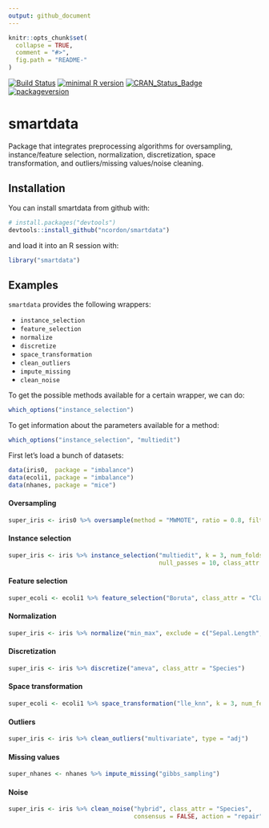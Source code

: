 ```yaml
---
output: github_document
---
```


<!-- README.md is generated from README.Rmd. Please edit that file -->

```r
knitr::opts_chunk$set(
  collapse = TRUE,
  comment = "#>",
  fig.path = "README-"
)
```
[![Build Status](https://travis-ci.com/ncordon/smartdata.svg?branch=master)](https://travis-ci.com/ncordon/smartdata)
[![minimal R version](https://img.shields.io/badge/R%3E%3D-3.4.0-6666ff.svg)](https://cran.r-project.org/)
[![CRAN_Status_Badge](http://www.r-pkg.org/badges/version/smartdata)](https://cran.r-project.org/package=smartdata)
[![packageversion](https://img.shields.io/badge/Package%20version-1.0.1-orange.svg?style=flat-square)](https://github.com/ncordon/smartdata/commits/master)


# smartdata

Package that integrates preprocessing algorithms for oversampling, instance/feature selection, normalization, discretization, space transformation, and outliers/missing values/noise cleaning.

## Installation

You can install smartdata from github with:

```r
# install.packages("devtools")
devtools::install_github("ncordon/smartdata")
```

and load it into an R session with:

```r
library("smartdata")
```

## Examples

`smartdata` provides the following wrappers: 

* `instance_selection`
* `feature_selection`
* `normalize`
* `discretize`
* `space_transformation`
* `clean_outliers`
* `impute_missing`
* `clean_noise`

To get the possible methods available for a certain wrapper, we can do:

```r
which_options("instance_selection")
```

To get information about the parameters available for a method:

```r
which_options("instance_selection", "multiedit")
```

First let's load a bunch of datasets:

```r
data(iris0,  package = "imbalance")
data(ecoli1, package = "imbalance")
data(nhanes, package = "mice")
```
#### Oversampling

```r
super_iris <- iris0 %>% oversample(method = "MWMOTE", ratio = 0.8, filtering = TRUE)
```

#### Instance selection

```r
super_iris <- iris %>% instance_selection("multiedit", k = 3, num_folds = 2, 
                                          null_passes = 10, class_attr = "Species")
```

#### Feature selection

```r
super_ecoli <- ecoli1 %>% feature_selection("Boruta", class_attr = "Class")
```

#### Normalization

```r
super_iris <- iris %>% normalize("min_max", exclude = c("Sepal.Length", "Species"))
```

#### Discretization

```r
super_iris <- iris %>% discretize("ameva", class_attr = "Species")
```

#### Space transformation

```r
super_ecoli <- ecoli1 %>% space_transformation("lle_knn", k = 3, num_features = 2)
```

#### Outliers

```r
super_iris <- iris %>% clean_outliers("multivariate", type = "adj")
```

#### Missing values

```r
super_nhanes <- nhanes %>% impute_missing("gibbs_sampling")
```

#### Noise

```r
super_iris <- iris %>% clean_noise("hybrid", class_attr = "Species", 
                                   consensus = FALSE, action = "repair")
```
